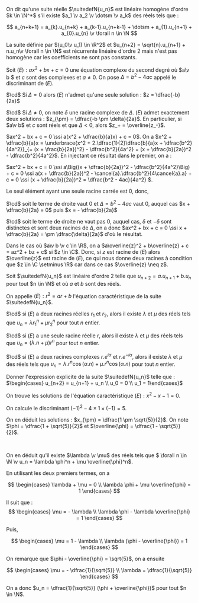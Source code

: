 

<Item type='definition' titre="suite récurrente linéaire homogène d'ordre k">

On dit qu'une suite réelle $\suitedefN{u_n}$ est linéaire homogène d'ordre $k \in \N^*$ s'il existe $a_1 \v a_2 \v \dotsm \v a_k$ des réels tels que :

$$ 
a_{n+k+1} = a_{k}.u_{n+k} + a_{k-1}.u_{n+k-1} + \dotsm + a_{1}.u_{n+1} + a_{0}.u_{n} \v \forall n \in \N 
$$
</Item>


<Hideable type='exemple' titre='suite récurrente linéaire non homogène'>

La suite définie par $(u_0\v u_1) \in \R^2$ et $u_{n+2} = \sqrt{n}.u_{n+1} + n.u_n\v \forall n \in \N$ est récurrente linéaire d'ordre $2$ mais n'est pas homogène car les coefficients ne sont pas constants.
</Hideable>

<Item type='proposition' titre='équation complexes du second degré'>

Soit $(E) : ax^2 + bx + c = 0$ une équation complexe du second degré où $a\v b $ et $c$ sont des complexes et $a \neq 0$. On pose $\Delta = b^2 - 4ac$ appelé le discriminant de $(E)$.

$\cd$ Si $\Delta = 0$ alors $(E)$ n'admet qu'une seule solution : $z = \dfrac{-b}{2a}$

$\cd$ Si $\Delta \neq 0$, on note $\delta$ une racine complexe de $\Delta$. $(E)$ admet exactement deux solutions : $z_{\pm} = \dfrac{-b \pm \delta}{2a}$. En particulier, si $a\v b$ et $c$ sont réels et que $\Delta < 0$, alors $z_+ = \overline{z_-}$. 
</Item>

<Hideable type='démonstration' titre=''>

$ax^2 + bx + c = 0 \ssi a(x^2 + \dfrac{b}{a}x) + c = 0$. 
On a $x^2 + \dfrac{b}{a}x = \underbrace{x^2 + 2.\dfrac{1}{2}\dfrac{b}{a}x + \dfrac{b^2}{4a^2}}_{= (x + \frac{b}{2a})^2} - \dfrac{b^2}{4a^2} = (x + \dfrac{b}{2a})^2 - \dfrac{b^2}{4a^2}$. En injectant ce résultat dans le premier, on a :

$ax^2 + bx + c = 0 \ssi a\Big((x + \dfrac{b}{2a})^2 - \dfrac{b^2}{4a^2}\Big) + c = 0 \ssi a(x + \dfrac{b}{2a})^2 - \cancel{a}.\dfrac{b^2}{4\cancel{a}.a} + c = 0 \ssi (x + \dfrac{b}{2a})^2 = \dfrac{b^2 - 4ac}{4a^2} $.

Le seul élément ayant une seule racine carrée est $0$, donc,

$\cd$ soit le terme de droite vaut $0$ et $\Delta = b^2 - 4ac$ vaut $0$, auquel cas $x + \dfrac{b}{2a} = 0$ puis $x = - \dfrac{b}{2a}$

$\cd$ soit le terme de droite ne vaut pas $0$, auquel cas, $\delta$ et $-\delta$ sont distinctes et sont deux racines de $\Delta$, on a donc  $ax^2 + bx + c = 0 \ssi x + \dfrac{b}{2a} = \pm \dfrac{\delta}{2a}$ d'où le résultat.

Dans le cas où $a\v b \v c \in \R$, on a $a\overline{z}^2 + b\overline{z} + c = az^2 + bz + c$ si $z \in \C$. Donc, si $z$ est racine de $(E)$ alors $\overline{z}$ est racine de $(E)$, ce qui nous donne deux racines à condition que $z \in \C \setminus \R$ car dans ce cas $\overline{z} \neq z$.
</Hideable>

<Item type='proposition' titre='formules explicites' tag="admis">

Soit $\suitedefN{u_n}$ est linéaire d'ordre $2$ telle que $u_{n+2} = a.u_{n+1} + b.u_n$ pour tout $n \in \N$ et où $a$ et $b$ sont des réels.

On appelle $(E) : r^2 = ar + b$ l'équation caractéristique de la suite $\suitedefN{u_n}$.

$\cd$ si $(E)$ a deux racines réelles $r_1$ et $r_2$, alors il existe $\lambda$ et $\mu$ des réels tels que $u_n = \lambda r_1^n + \mu r_2^n$ pour tout $n$ entier.

$\cd$ si $(E)$ a une seule racine réelle $r$, alors il existe $\lambda$ et $\mu$ des réels tels que $u_n = (\lambda.n + \mu )r^n$ pour tout $n$ entier.

$\cd$ si $(E)$ a deux racines complexes $r.e^{i\alpha}$ et $r.e^{-i\alpha}$, alors il existe $\lambda$ et $\mu$ des réels tels que $u_n = \lambda.r^n \cos(\alpha . n) + \mu.r^n \cos(\alpha . n)$ pour tout $n$ entier.
</Item>

<Exercice titre='suite de fibonacci'>

Donner l'expression explicite de la suite $\suitedefN{u_n}$ telle que : $\begin{cases} u_{n+2} = u_{n+1} + u_n \\ u_0 = 0 \\ u_1 = 1\end{cases}$
</Exercice>

<Hideable type='solution' titre=''>

On trouve les solutions de l'équation caractéristique $(E) : x^2 - x - 1 = 0$. 

On calcule le discriminant $(-1)^2 - 4 \times 1 \times (-1) = 5$.

On en déduit les solutions : $x_{\pm} = \dfrac{1 \pm \sqrt{5}}{2}$. On note $\phi = \dfrac{1 + \sqrt{5}}{2}$ et $\overline{\phi} = \dfrac{1 - \sqrt{5}}{2}$.

<br/>

On en déduit qu'il existe $\lambda \v \mu$ des réels tels que $ \forall n \in \N \v u_n = \lambda \phi^n + \mu \overline{\phi}^n$.

En utilisant les deux premiers termes, on a 

$$
\begin{cases} 
    \lambda + \mu = 0
    \\ 
    \lambda \phi + \mu \overline{\phi} = 1 
\end{cases}
$$

Il suit que :
$$
\begin{cases} 
    \mu = - \lambda 
    \\ 
    \lambda \phi - \lambda \overline{\phi} = 1 
\end{cases}
$$

Puis, 

$$
\begin{cases} 
    \mu = 1 - \lambda  
    \\ 
    \lambda (\phi - \overline{\phi})  = 1
\end{cases}
$$

On remarque que $\phi - \overline{\phi} = \sqrt{5}$, on a ensuite 

$$
\begin{cases} 
    \mu = - \dfrac{1}{\sqrt{5}} 
    \\
    \lambda  = \dfrac{1}{\sqrt{5}} 
\end{cases}
$$

On a donc $u_n = \dfrac{1}{\sqrt{5}} (\phi + \overline{\phi})$ pour tout $n \in \N$.

</Hideable>
